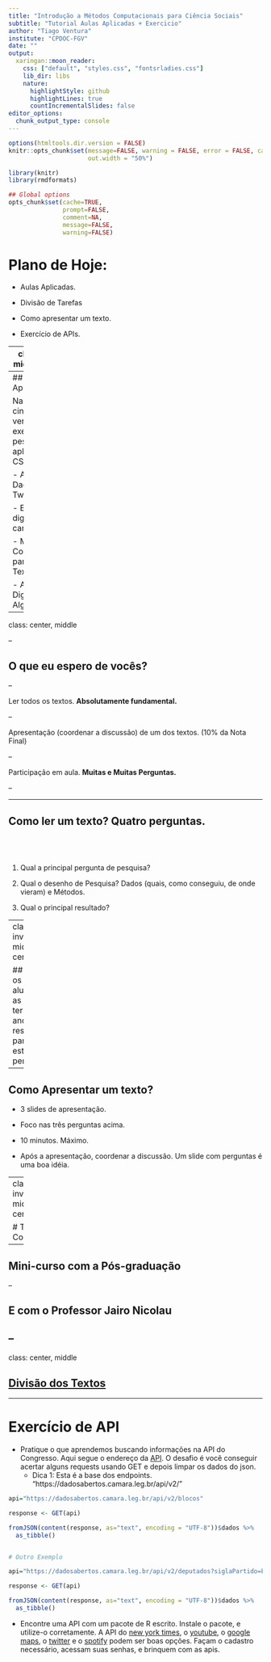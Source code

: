 ```yaml
---
title: "Introdução a Métodos Computacionais para Ciência Sociais"
subtitle: "Tutorial Aulas Aplicadas + Exercicio"
author: "Tiago Ventura"
institute: "CPDOC-FGV"
date: ""
output:
  xaringan::moon_reader:
    css: ["default", "styles.css", "fontsrladies.css"]
    lib_dir: libs
    nature:
      highlightStyle: github
      highlightLines: true
      countIncrementalSlides: false
editor_options: 
  chunk_output_type: console
---
```

```r
options(htmltools.dir.version = FALSE)
knitr::opts_chunk$set(message=FALSE, warning = FALSE, error = FALSE, cache = TRUE, 
                      out.width = "50%")

``` 



```r

library(knitr)
library(rmdformats)

## Global options
opts_chunk$set(cache=TRUE,
               prompt=FALSE,
               comment=NA,
               message=FALSE,
               warning=FALSE)


```

# Plano de Hoje:

- Aulas Aplicadas.

- Divisão de Tarefas

- Como apresentar um texto. 

- Exercício de APIs.

---
class:center, middle, inverse

# Parte II: CSS Aplicada. 

---
## Aulas CSS Aplicada. 

Nas próximas cinco semanas veremos exemplos de pesquisa aplicada em CSS. 

- Análise de Dados do Twitter.

- Experimentos digitais e de campo. 

- Métodos Computacionais para Análise de Texto.

- Antropologia Digital e Bias Algorítimico.

---

class: center, middle

--

## O que eu espero de vocês?

--

Ler todos os textos. **Absolutamente fundamental.**

--

Apresentação (coordenar a discussão)  de um dos textos. (10% da Nota Final)

--

Participação em aula. **Muitas e Muitas Perguntas.**

--

---

## Como ler um texto? Quatro perguntas.

<br>
--

1. Qual a principal pergunta de pesquisa? 

2. Qual o desenho de Pesquisa? Dados (quais, como conseguiu, de onde vieram) e Métodos. 

3. Qual o principal resultado?

---
class: inverse, middle, center

## Todos os alunos-as devem ter anotadas  respostas para estas três perguntas

---

## Como Apresentar um texto?

- 3 slides de apresentação.

- Foco nas três perguntas acima. 

- 10 minutos. Máximo. 

- Após a apresentação, coordenar a discussão. Um slide com perguntas é uma boa idéia. 


---
class: inverse, middle, center

# Teremos Convidados.

--

## Mini-curso com a Pós-graduação 

--

## E com o Professor Jairo Nicolau

--
---
class: center, middle

## [Divisão dos Textos](https://fgvintrocss.netlify.app/)



---

# Exercício de API

- Pratique o que aprendemos buscando informações na API do Congresso. Aqui segue o endereço da [API](https://dadosabertos.camara.leg.br/swagger/api.html). O desafio é você conseguir acertar alguns requests usando GET e depois limpar os dados do json. 
  - Dica 1: Esta é a base dos endpoints. "https://dadosabertos.camara.leg.br/api/v2/"

```r
api="https://dadosabertos.camara.leg.br/api/v2/blocos"

response <- GET(api)

fromJSON(content(response, as="text", encoding = "UTF-8"))$dados %>%
  as_tibble()


# Outro Exemplo

api="https://dadosabertos.camara.leg.br/api/v2/deputados?siglaPartido=PT"

response <- GET(api)

fromJSON(content(response, as="text", encoding = "UTF-8"))$dados %>%
  as_tibble()

```

- Encontre uma API com um pacote de R escrito. Instale o pacote, e utilize-o corretamente. A API do [new york times](https://github.com/mkearney/nytimes), o [youtube](https://cran.r-project.org/web/packages/tuber/vignettes/tuber-ex.html), o [google maps](https://github.com/dkahle/ggmap), o [twitter](https://github.com/ropensci/rtweet) e o [spotify](https://www.rcharlie.com/spotifyr/index.html) podem ser boas opções. Façam o cadastro necessário, acessam suas senhas, e brinquem com as apis. 




